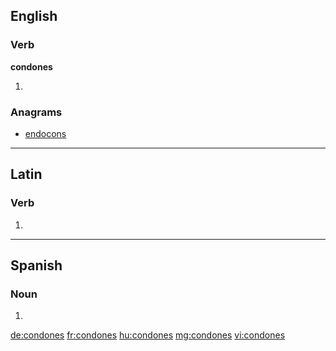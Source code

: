 ==English==

===Verb===
'''condones'''

# {{third-person singular of|condone}}

===Anagrams===
* [[endocons#English|endocons]]

----

==Latin==

===Verb===
{{la-verb-form|condōnēs}}

# {{conjugation of|condono|condōnō|2|s|pres|act|sub|lang=la}}

----

==Spanish==

===Noun===
{{head|es|noun form|g=m|g2=p}}

# {{plural of|nocat=1|condón|lang=es}}

[[de:condones]]
[[fr:condones]]
[[hu:condones]]
[[mg:condones]]
[[vi:condones]]